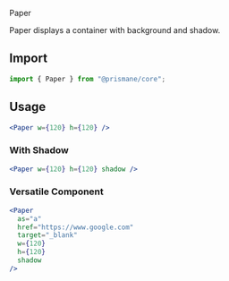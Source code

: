 <Versatile>Paper</Versatile>

Paper displays a container with background and shadow.

## Import

```js
import { Paper } from "@prismane/core";
```

## Usage

```jsx
<Paper w={120} h={120} />
```

### With Shadow

```jsx
<Paper w={120} h={120} shadow />
```

### Versatile Component

```jsx
<Paper
  as="a"
  href="https://www.google.com"
  target="_blank"
  w={120}
  h={120}
  shadow
/>
```
